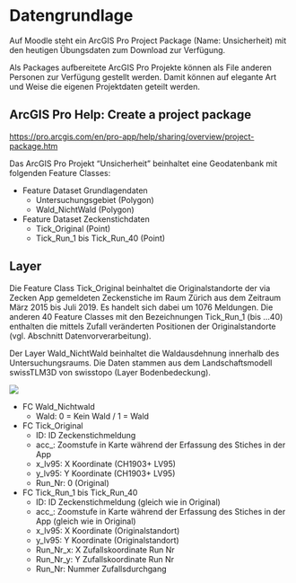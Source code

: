 # Datengrundlage

Auf Moodle steht ein ArcGIS Pro Project Package (Name: Unsicherheit) mit den heutigen Übungsdaten zum Download zur Verfügung. 

Als Packages aufbereitete ArcGIS Pro Projekte können als File anderen Personen zur Verfügung gestellt werden. Damit können auf elegante Art und Weise die eigenen Projektdaten geteilt werden. 

<!--[Create a project package](https://pro.arcgis.com/en/pro-app/help/sharing/overview/project-package.htm)-->

:::{.callout-note}
## ArcGIS Pro Help: Create a project package

<https://pro.arcgis.com/en/pro-app/help/sharing/overview/project-package.htm>
:::

Das ArcGIS Pro Projekt "Unsicherheit" beinhaltet eine Geodatenbank mit folgenden Feature Classes:

- Feature Dataset Grundlagendaten
    - Untersuchungsgebiet (Polygon)
    - Wald_NichtWald (Polygon)
- Feature Dataset Zeckenstichdaten
    - Tick_Original (Point)
    - Tick_Run_1 bis Tick_Run_40 (Point)

## Layer

Die Feature Class Tick_Original beinhaltet die Originalstandorte der via Zecken App gemeldeten Zeckenstiche im Raum Zürich aus dem Zeitraum März 2015 bis Juli 2019. Es handelt sich dabei um 1076 Meldungen. Die anderen 40 Feature Classes mit den Bezeichnungen Tick_Run_1 (bis …40) enthalten die mittels Zufall veränderten Positionen der Originalstandorte (vgl. Abschnitt Datenvorverarbeitung).

Der Layer Wald_NichtWald beinhaltet die Waldausdehnung innerhalb des Untersuchungsraums. Die Daten stammen aus dem Landschaftsmodell swissTLM3D von swisstopo (Layer Bodenbedeckung).

![](figures/zeckenstiche.png)

- FC Wald_Nichtwald
  - Wald: 0 = Kein Wald / 1 = Wald
- FC Tick_Original
  - ID: ID Zeckenstichmeldung
  - acc_: Zoomstufe in Karte während der Erfassung des Stiches in der App
  - x_lv95: X Koordinate (CH1903+ LV95)
  - y_lv95: Y Koordinate (CH1903+ LV95)
  - Run_Nr: 0 (Original)
- FC Tick_Run_1 bis Tick_Run_40
  - ID: ID Zeckenstichmeldung (gleich wie in Original)
  - acc_: Zoomstufe in Karte während der Erfassung des Stiches in der App (gleich wie in Original)
  - x_lv95: X Koordinate (Originalstandort)
  - y_lv95: Y Koordinate (Originalstandort)
  - Run_Nr_x: X Zufallskoordinate Run Nr
  - Run_Nr_y: Y Zufallskoordinate Run Nr
  - Run_Nr: Nummer Zufallsdurchgang